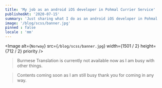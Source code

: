 ```yaml
---
title: 'My job as an android iOS developer in Pohmal Currier Service'
publishedAt: '2020-07-15'
summary: 'Just sharing what I do as an android iOS developer in Pohmal Currier Service'
image: '/blog/scss/banner.jpg'
pinned : false
locale : 'mm'	
---
```

<Image
  alt={`Norway`}
  src={`/blog/scss/banner.jpg`}
  width={1501 / 2}
  height={712 / 2}
  priority
/>

> Burmese Translation is currently not available now as I am busy with other things.

> Contents coming soon as I am still busy thank you for coming in any way.

